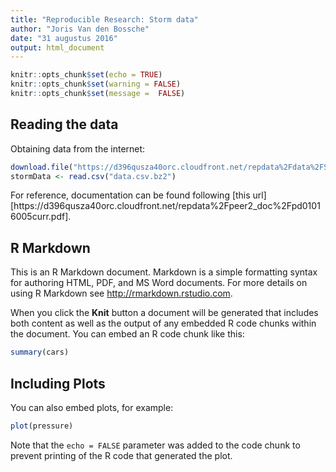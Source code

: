 ```yaml
---
title: "Reproducible Research: Storm data"
author: "Joris Van den Bossche"
date: "31 augustus 2016"
output: html_document
---
```


```r
knitr::opts_chunk$set(echo = TRUE)
knitr::opts_chunk$set(warning = FALSE)
knitr::opts_chunk$set(message =  FALSE)
```
## Reading the data
Obtaining data from the internet:
```r
download.file("https://d396qusza40orc.cloudfront.net/repdata%2Fdata%2FStormData.csv.bz2","data.csv.bz2")
stormData <- read.csv("data.csv.bz2")
```
For reference, documentation can be found following [this url][https://d396qusza40orc.cloudfront.net/repdata%2Fpeer2_doc%2Fpd01016005curr.pdf].

## R Markdown

This is an R Markdown document. Markdown is a simple formatting syntax for authoring HTML, PDF, and MS Word documents. For more details on using R Markdown see <http://rmarkdown.rstudio.com>.

When you click the **Knit** button a document will be generated that includes both content as well as the output of any embedded R code chunks within the document. You can embed an R code chunk like this:

```r
summary(cars)
```

## Including Plots

You can also embed plots, for example:

```r
plot(pressure)
```

Note that the `echo = FALSE` parameter was added to the code chunk to prevent printing of the R code that generated the plot.
